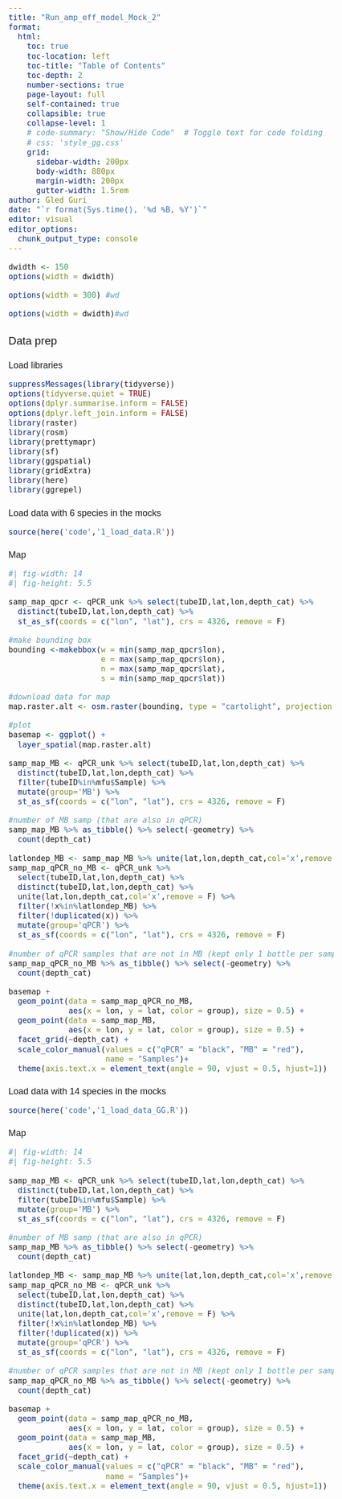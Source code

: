 ```yaml
---
title: "Run_amp_eff_model_Mock_2"
format: 
  html:
    toc: true
    toc-location: left
    toc-title: "Table of Contents"
    toc-depth: 2
    number-sections: true
    page-layout: full
    self-contained: true 
    collapsible: true
    collapse-level: 1
    # code-summary: "Show/Hide Code"  # Toggle text for code folding
    # css: 'style_gg.css'
    grid:
      sidebar-width: 200px
      body-width: 880px
      margin-width: 200px
      gutter-width: 1.5rem
author: Gled Guri
date: "`r format(Sys.time(), '%d %B, %Y')`"
editor: visual
editor_options: 
  chunk_output_type: console
---
```


<style>
body {
  font-family: Arial, sans-serif;
  font-size: 18px;
}

h1 {
  font-size: 22px;  /* Adjust the size of H1 headers */
  font-weight: normal;  /* Make H1 headers not bold */
}

h2 {
  font-size: 18px;  /* Adjust the size of H2 headers */
  font-weight: normal;  /* Make H2 headers not bold */
}

h3 {
  font-size: 18px;  /* Adjust the size of H3 headers */
  font-weight: normal;  /* Make H3 headers not bold */
}

h4 {
  font-size: 18px;  /* Adjust the size of H4 headers */
  font-weight: normal;  /* Make H4 headers not bold */
}
</style>

```r
dwidth <- 150
options(width = dwidth)
```

```r
options(width = 300) #wd
```

```r
options(width = dwidth)#wd
```

# Data prep

## Load libraries

```r
suppressMessages(library(tidyverse))
options(tidyverse.quiet = TRUE)
options(dplyr.summarise.inform = FALSE)
options(dplyr.left_join.inform = FALSE)
library(raster)
library(rosm)
library(prettymapr)
library(sf)
library(ggspatial)
library(gridExtra)
library(here)
library(ggrepel)
```

## Load data with 6 species in the mocks

```r
source(here('code','1_load_data.R'))
```

### Map

```r
#| fig-width: 14
#| fig-height: 5.5

samp_map_qpcr <- qPCR_unk %>% select(tubeID,lat,lon,depth_cat) %>% 
  distinct(tubeID,lat,lon,depth_cat) %>% 
  st_as_sf(coords = c("lon", "lat"), crs = 4326, remove = F)

#make bounding box
bounding <-makebbox(w = min(samp_map_qpcr$lon),
                    e = max(samp_map_qpcr$lon),
                    n = max(samp_map_qpcr$lat),
                    s = min(samp_map_qpcr$lat))

#download data for map
map.raster.alt <- osm.raster(bounding, type = "cartolight", projection = 4326)  #default projection 4326

#plot
basemap <- ggplot() +
  layer_spatial(map.raster.alt)

samp_map_MB <- qPCR_unk %>% select(tubeID,lat,lon,depth_cat) %>% 
  distinct(tubeID,lat,lon,depth_cat) %>% 
  filter(tubeID%in%mfu$Sample) %>% 
  mutate(group='MB') %>% 
  st_as_sf(coords = c("lon", "lat"), crs = 4326, remove = F)

#number of MB samp (that are also in qPCR)
samp_map_MB %>% as_tibble() %>% select(-geometry) %>% 
  count(depth_cat)

latlondep_MB <- samp_map_MB %>% unite(lat,lon,depth_cat,col='x',remove = F) %>% pull(x)
samp_map_qPCR_no_MB <- qPCR_unk %>% 
  select(tubeID,lat,lon,depth_cat) %>% 
  distinct(tubeID,lat,lon,depth_cat) %>% 
  unite(lat,lon,depth_cat,col='x',remove = F) %>% 
  filter(!x%in%latlondep_MB) %>% 
  filter(!duplicated(x)) %>% 
  mutate(group='qPCR') %>% 
  st_as_sf(coords = c("lon", "lat"), crs = 4326, remove = F)

#number of qPCR samples that are not in MB (kept only 1 bottle per sample so that the numbers don't double)
samp_map_qPCR_no_MB %>% as_tibble() %>% select(-geometry) %>% 
  count(depth_cat)

basemap +
  geom_point(data = samp_map_qPCR_no_MB, 
             aes(x = lon, y = lat, color = group), size = 0.5) +
  geom_point(data = samp_map_MB, 
             aes(x = lon, y = lat, color = group), size = 0.5) +
  facet_grid(~depth_cat) +
  scale_color_manual(values = c("qPCR" = "black", "MB" = "red"),
                     name = "Samples")+
  theme(axis.text.x = element_text(angle = 90, vjust = 0.5, hjust=1))
```

## Load data with 14 species in the mocks

```r
source(here('code','1_load_data_GG.R'))
```

### Map

```r
#| fig-width: 14
#| fig-height: 5.5

samp_map_MB <- qPCR_unk %>% select(tubeID,lat,lon,depth_cat) %>%
  distinct(tubeID,lat,lon,depth_cat) %>%
  filter(tubeID%in%mfu$Sample) %>%
  mutate(group='MB') %>%
  st_as_sf(coords = c("lon", "lat"), crs = 4326, remove = F)

#number of MB samp (that are also in qPCR)
samp_map_MB %>% as_tibble() %>% select(-geometry) %>%
  count(depth_cat)

latlondep_MB <- samp_map_MB %>% unite(lat,lon,depth_cat,col='x',remove = F) %>% pull(x)
samp_map_qPCR_no_MB <- qPCR_unk %>%
  select(tubeID,lat,lon,depth_cat) %>%
  distinct(tubeID,lat,lon,depth_cat) %>%
  unite(lat,lon,depth_cat,col='x',remove = F) %>%
  filter(!x%in%latlondep_MB) %>%
  filter(!duplicated(x)) %>%
  mutate(group='qPCR') %>%
  st_as_sf(coords = c("lon", "lat"), crs = 4326, remove = F)

#number of qPCR samples that are not in MB (kept only 1 bottle per sample so that the numbers don't double)
samp_map_qPCR_no_MB %>% as_tibble() %>% select(-geometry) %>%
  count(depth_cat)

basemap +
  geom_point(data = samp_map_qPCR_no_MB,
             aes(x = lon, y = lat, color = group), size = 0.5) +
  geom_point(data = samp_map_MB,
             aes(x = lon, y = lat, color = group), size = 0.5) +
  facet_grid(~depth_cat) +
  scale_color_manual(values = c("qPCR" = "black", "MB" = "red"),
                     name = "Samples")+
  theme(axis.text.x = element_text(angle = 90, vjust = 0.5, hjust=1))
```
